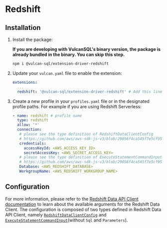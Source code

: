 # Redshift

## Installation

1. Install the package:

   **If you are developing with VulcanSQL's binary version, the package is already bundled in the binary. You can skip this step.**

   ```bash
   npm i @vulcan-sql/extension-driver-redshift
   ```

2. Update your `vulcan.yaml` file to enable the extension:

   ```yaml
   extensions:
     ...
     redshift: '@vulcan-sql/extension-driver-redshift' # Add this line
   ```

3. Create a new profile in your `profiles.yaml` file or in the designated profile paths. For example if you are using Redshift Serverless:

   ```yaml
   - name: redshift # profile name
     type: redshift
     allow: '*'
     connection:
      # please see the type definition of RedshiftDataClientConfig
      # https://github.com/aws/aws-sdk-js-v3/blob/29056f4ca545f7e5cf951b915bb52178305fc305/clients/client-redshift-data/src/RedshiftDataClient.ts#L253C18-L253C42
      credentials:
        accessKeyId: <AWS_ACCESS_KEY_ID>
        secretAccessKey: <AWS_SECRET_ACCESS_KEY>
      # please see the type definition of ExecuteStatementCommandInput(omit Sql and Parameters)
      # https://github.com/aws/aws-sdk-js-v3/blob/29056f4ca545f7e5cf951b915bb52178305fc305/clients/client-redshift-data/src/models/models_0.ts#L805C18-L805C39
      Database: <AWS_REDSHIFT_DATABASE>
      WorkgroupName: <AWS_REDSHIFT_WORKGROUP_NAME>
   ```

## Configuration

For more information, please refer to the [Redshift Data API Client documentation](https://github.com/aws/aws-sdk-js-v3/tree/main/clients/client-redshift-data) to learn about the available arguments for the Redshift Data Client.
The configuration is composed of two types defined in Redshift Data API Client, 
namely [`RedshiftDataClientConfig`](https://github.com/aws/aws-sdk-js-v3/blob/91e51ab99e58091068d1f4173ecf9f457db92df8/clients/client-redshift-data/src/RedshiftDataClient.ts#L253) 
and [`ExecuteStatementCommandInput`](https://github.com/aws/aws-sdk-js-v3/blob/91e51ab99e58091068d1f4173ecf9f457db92df8/clients/client-redshift-data/src/models/models_0.ts#L805)(without `Sql` and `Parameters`).
